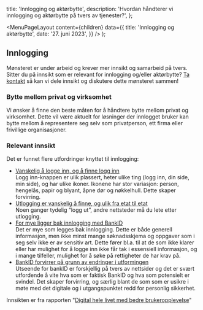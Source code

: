 
  title: 'Innlogging og aktørbytte',
  description:
    'Hvordan håndterer vi innlogging og aktørbytte på tvers av tjenester?',
};

  <MenuPageLayout
    content={children}
    data={{
      title: 'Innlogging og aktørbytte',
      date: '27. juni 2023',
    }}
  />
);

## Innlogging

Mønsteret er under arbeid og krever mer innsikt og samarbeid på tvers. Sitter du på innsikt som er relevant for innlogging og/eller aktørbytte? [Ta kontakt](mailto:designsystem@digdir.no) så kan vi dele innsikt og diskutere dette mønsteret sammen!

### Bytte mellom privat og virksomhet

Vi ønsker å finne den beste måten for å håndtere bytte mellom privat og virksomhet. Dette vil være aktuelt for løsninger der innlogget bruker kan bytte mellom å representere seg selv som privatperson, ett firma eller frivillige organisasjoner.

### Relevant innsikt

Det er funnet flere utfordringer knyttet til innlogging:

- [Vanskelig å logge inn, og å finne logg inn](https://github.com/digdir/innsiktsbibliotek/issues/14)\
  Logg inn-knappen er ulik plassert, heter ulike ting (logg inn, din side, min side), og har ulike ikoner.
  Ikonene har stor variasjon: person, hengelås, papir og blyant, åpne dør og nøkkelhull. Dette skaper forvirring.
- [Utlogging er vanskelig å finne, og ulik fra etat til etat](https://github.com/digdir/innsiktsbibliotek/issues/15)\
  Noen ganger tydelig “logg ut”, andre nettsteder må du lete etter utlogging.
- [For mye ligger bak innlogging med BankID](https://github.com/digdir/innsiktsbibliotek/issues/13)\
  Det er mye som legges bak innlogging. Dette er både generell informasjon, men ikke minst mange søknadsskjema og oppgaver som i seg selv ikke er av sensitiv art. Dette fører bl.a. til at de som ikke klarer eller har mulighet for å logge inn ikke får tak i essensiell informasjon, og i mange tilfeller, mulighet for å søke på rettigheter de har krav på.
- [BankID forvirrer på grunn av endringer i utformingen](https://github.com/digdir/innsiktsbibliotek/issues/4)\
  Utseende for bankID er forskjellig på tvers av nettsider og det er svært utfordende å vite hva som er faktisk BankID og hva som potensielt er svindel. Det skaper forvirring, og særlig blant de som som er usikre i møte med det digitale og i utgangspunktet redd for personlig sikkerhet.

Innsikten er fra rapporten "[Digital hele livet med bedre brukeropplevelse](https://www.digdir.no/sammenhengende-tjenester/digital-hele-livet-med-bedre-brukeropplevelse/4405)"
